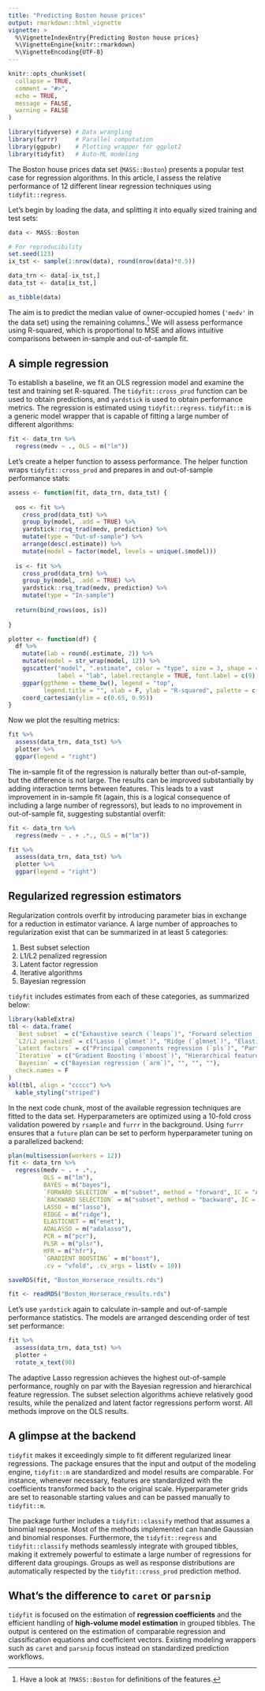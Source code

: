 ```yaml
---
title: "Predicting Boston house prices"
output: rmarkdown::html_vignette
vignette: >
  %\VignetteIndexEntry{Predicting Boston house prices}
  %\VignetteEngine{knitr::rmarkdown}
  %\VignetteEncoding{UTF-8}
---
```


```r
knitr::opts_chunk$set(
  collapse = TRUE,
  comment = "#>",
  echo = TRUE,
  message = FALSE,
  warning = FALSE
)
```

```r
library(tidyverse) # Data wrangling
library(furrr)     # Parallel computation
library(ggpubr)    # Plotting wrapper for ggplot2
library(tidyfit)   # Auto-ML modeling
```

The Boston house prices data set (`MASS::Boston`) presents a popular test case for regression algorithms. In this article, I assess the relative performance of 12 different linear regression techniques using `tidyfit::regress`.

Let's begin by loading the data, and splitting it into equally sized training and test sets:

```r
data <- MASS::Boston

# For reproducibility
set.seed(123)
ix_tst <- sample(1:nrow(data), round(nrow(data)*0.5))

data_trn <- data[-ix_tst,]
data_tst <- data[ix_tst,]

as_tibble(data)
```

The aim is to predict the median value of owner-occupied homes (`'medv'` in the data set) using the remaining columns.^[Have a look at `?MASS::Boston` for definitions of the features.] We will assess performance using R-squared, which is proportional to MSE and allows intuitive comparisons between in-sample and out-of-sample fit.

## A simple regression

To establish a baseline, we fit an OLS regression model and examine the test and training set R-squared. The `tidyfit::cross_prod` function can be used to obtain predictions, and `yardstick` is used to obtain performance metrics. The regression is estimated using `tidyfit::regress`. `tidyfit::m` is a generic model wrapper that is capable of fitting a large number of different algorithms:

```r
fit <- data_trn %>% 
  regress(medv ~ ., OLS = m("lm"))
```

Let's create a helper function to assess performance. The helper function wraps `tidyfit::cross_prod` and prepares in and out-of-sample performance stats:

```r
assess <- function(fit, data_trn, data_tst) {
  
  oos <- fit %>% 
    cross_prod(data_tst) %>% 
    group_by(model, .add = TRUE) %>% 
    yardstick::rsq_trad(medv, prediction) %>% 
    mutate(type = "Out-of-sample") %>% 
    arrange(desc(.estimate)) %>% 
    mutate(model = factor(model, levels = unique(.$model)))
  
  is <- fit %>% 
    cross_prod(data_trn) %>% 
    group_by(model, .add = TRUE) %>% 
    yardstick::rsq_trad(medv, prediction) %>% 
    mutate(type = "In-sample")
  
  return(bind_rows(oos, is))
  
}

plotter <- function(df) {
  df %>% 
    mutate(lab = round(.estimate, 2)) %>% 
    mutate(model = str_wrap(model, 12)) %>% 
    ggscatter("model", ".estimate", color = "type", size = 3, shape = 4, 
              label = "lab", label.rectangle = TRUE, font.label = c(9), repel = T) %>% 
    ggpar(ggtheme = theme_bw(), legend = "top", 
          legend.title = "", xlab = F, ylab = "R-squared", palette = c("firebrick", "darkblue")) +
    coord_cartesian(ylim = c(0.65, 0.95))
}
```

Now we plot the resulting metrics:

```r
fit %>% 
  assess(data_trn, data_tst) %>% 
  plotter %>% 
  ggpar(legend = "right")
```

The in-sample fit of the regression is naturally better than out-of-sample, but the difference is not large. The results can be improved substantially by adding interaction terms between features. This leads to a vast improvement in in-sample fit (again, this is a logical consequence of including a large number of regressors), but leads to no improvement in out-of-sample fit, suggesting substantial overfit:

```r
fit <- data_trn %>% 
  regress(medv ~ . + .*., OLS = m("lm"))

fit %>% 
  assess(data_trn, data_tst) %>% 
  plotter %>% 
  ggpar(legend = "right")
```

## Regularized regression estimators

Regularization controls overfit by introducing parameter bias in exchange for a reduction in estimator variance. A large number of approaches to regularization exist that can be summarized in at least 5 categories:

1. Best subset selection
2. L1/L2 penalized regression
3. Latent factor regression
4. Iterative algorithms
5. Bayesian regression

`tidyfit` includes estimates from each of these categories, as summarized below:

```r
library(kableExtra)
tbl <- data.frame(
  `Best subset` = c("Exhaustive search (`leaps`)", "Forward selection (`leaps`)", "Backward selection (`leaps`)", ""),
  `L2/L2 penalized` = c("Lasso (`glmnet`)", "Ridge (`glmnet`)", "ElasticNet (`glmnet`)", "Adaptive Lasso (`glmnet`)"),
  `Latent factors` = c("Principal components regression (`pls`)", "Partial least squares (`pls`)", "", ""),
  `Iterative` = c("Gradient Boosting (`mboost`)", "Hierarchical feature regression (`hfr`)", "", ""),
  `Bayesian` = c("Bayesian regression (`arm`)", "", "", ""),
  check.names = F
)
kbl(tbl, align = "ccccc") %>% 
  kable_styling("striped")

```

In the next code chunk, most of the available regression techniques are fitted to the data set. Hyperparameters are optimized using a 10-fold cross validation powered by `rsample` and `furrr` in the background. Using `furrr` ensures that a `future` plan can be set to perform hyperparameter tuning on a parallelized backend:

```r
plan(multisession(workers = 12))
fit <- data_trn %>% 
  regress(medv ~ . + .*., 
          OLS = m("lm"),
          BAYES = m("bayes"),
          `FORWARD SELECTION` = m("subset", method = "forward", IC = "AIC"),
          `BACKWARD SELECTION` = m("subset", method = "backward", IC = "AIC"),
          LASSO = m("lasso"), 
          RIDGE = m("ridge"), 
          ELASTICNET = m("enet"), 
          ADALASSO = m("adalasso"),
          PCR = m("pcr"), 
          PLSR = m("plsr"), 
          HFR = m("hfr"), 
          `GRADIENT BOOSTING` = m("boost"),
          .cv = "vfold", .cv_args = list(v = 10))
```

```r
saveRDS(fit, "Boston_Horserace_results.rds")
```

```r
fit <- readRDS("Boston_Horserace_results.rds")
```

Let's use `yardstick` again to calculate in-sample and out-of-sample performance statistics. The models are arranged descending order of test set performance:

```r
fit %>% 
  assess(data_trn, data_tst) %>% 
  plotter +
  rotate_x_text(90)
```

The adaptive Lasso regression achieves the highest out-of-sample performance, roughly on par with the Bayesian regression and hierarchical feature regression. The subset selection algorithms achieve relatively good results, while the penalized and latent factor regressions perform worst. All methods improve on the OLS results.

## A glimpse at the backend

`tidyfit` makes it exceedingly simple to fit different regularized linear regressions. The package ensures that the input and output of the modeling engine, `tidyfit::m` are standardized and model results are comparable. For instance, whenever necessary, features are standardized with the coefficients transformed back to the original scale. Hyperparameter grids are set to reasonable starting values and can be passed manually to `tidyfit::m`.

The package further includes a `tidyfit::classify` method that assumes a binomial response. Most of the methods implemented can handle Gaussian and binomial responses. Furthermore, the `tidyfit::regress` and `tidyfit::classify` methods seamlessly integrate with grouped tibbles, making it extremely powerful to estimate a large number of regressions for different data groupings. Groups as well as response distributions are automatically respected by the `tidyfit::cross_prod` prediction method.

## What's the difference to `caret` or `parsnip`

`tidyfit` is focused on the estimation of **regression coefficients** and the efficient handling of **high-volume model estimation** in grouped tibbles. The output is centered on the estimation of comparable regression and classification equations and coefficient vectors. Existing modeling wrappers such as `caret` and `parsnip` focus instead on standardized prediction workflows.

